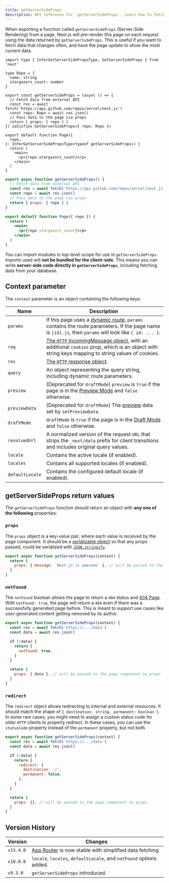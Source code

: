 ```yaml
---
title: getServerSideProps
description: API reference for `getServerSideProps`. Learn how to fetch data on each request with Next.js.
---
```


When exporting a function called `getServerSideProps` (Server-Side Rendering) from a page, Next.js will pre-render this page on each request using the data returned by `getServerSideProps`. This is useful if you want to fetch data that changes often, and have the page update to show the most current data.

```tsx filename="pages/index.tsx" switcher
import type { InferGetServerSidePropsType, GetServerSideProps } from 'next'

type Repo = {
  name: string
  stargazers_count: number
}

export const getServerSideProps = (async () => {
  // Fetch data from external API
  const res = await fetch('https://api.github.com/repos/vercel/next.js')
  const repo: Repo = await res.json()
  // Pass data to the page via props
  return { props: { repo } }
}) satisfies GetServerSideProps<{ repo: Repo }>

export default function Page({
  repo,
}: InferGetServerSidePropsType<typeof getServerSideProps>) {
  return (
    <main>
      <p>{repo.stargazers_count}</p>
    </main>
  )
}
```

```jsx filename="pages/index.js" switcher
export async function getServerSideProps() {
  // Fetch data from external API
  const res = await fetch('https://api.github.com/repos/vercel/next.js')
  const repo = await res.json()
  // Pass data to the page via props
  return { props: { repo } }
}

export default function Page({ repo }) {
  return (
    <main>
      <p>{repo.stargazers_count}</p>
    </main>
  )
}
```

You can import modules in top-level scope for use in `getServerSideProps`. Imports used will **not be bundled for the client-side**. This means you can write **server-side code directly in `getServerSideProps`**, including fetching data from your database.

## Context parameter

The `context` parameter is an object containing the following keys:

| Name            | Description                                                                                                                                                                                                           |
| --------------- | --------------------------------------------------------------------------------------------------------------------------------------------------------------------------------------------------------------------- |
| `params`        | If this page uses a [dynamic route](/docs/pages/building-your-application/routing/dynamic-routes), `params` contains the route parameters. If the page name is `[id].js`, then `params` will look like `{ id: ... }`. |
| `req`           | [The `HTTP` IncomingMessage object](https://nodejs.org/api/http.html#http_class_http_incomingmessage), with an additional `cookies` prop, which is an object with string keys mapping to string values of cookies.    |
| `res`           | [The `HTTP` response object](https://nodejs.org/api/http.html#http_class_http_serverresponse).                                                                                                                        |
| `query`         | An object representing the query string, including dynamic route parameters.                                                                                                                                          |
| `preview`       | (Deprecated for `draftMode`) `preview` is `true` if the page is in the [Preview Mode](/docs/pages/building-your-application/configuring/preview-mode) and `false` otherwise.                                          |
| `previewData`   | (Deprecated for `draftMode`) The [preview](/docs/pages/building-your-application/configuring/preview-mode) data set by `setPreviewData`.                                                                              |
| `draftMode`     | `draftMode` is `true` if the page is in the [Draft Mode](/docs/pages/building-your-application/configuring/draft-mode) and `false` otherwise.                                                                         |
| `resolvedUrl`   | A normalized version of the request `URL` that strips the `_next/data` prefix for client transitions and includes original query values.                                                                              |
| `locale`        | Contains the active locale (if enabled).                                                                                                                                                                              |
| `locales`       | Contains all supported locales (if enabled).                                                                                                                                                                          |
| `defaultLocale` | Contains the configured default locale (if enabled).                                                                                                                                                                  |

## getServerSideProps return values

The `getServerSideProps` function should return an object with **any one of the following** properties:

### `props`

The `props` object is a key-value pair, where each value is received by the page component. It should be a [serializable object](https://developer.mozilla.org/docs/Glossary/Serialization) so that any props passed, could be serialized with [`JSON.stringify`](https://developer.mozilla.org/docs/Web/JavaScript/Reference/Global_Objects/JSON/stringify).

```jsx
export async function getServerSideProps(context) {
  return {
    props: { message: `Next.js is awesome` }, // will be passed to the page component as props
  }
}
```

### `notFound`

The `notFound` boolean allows the page to return a `404` status and [404 Page](/docs/pages/building-your-application/routing/custom-error#404-page). With `notFound: true`, the page will return a `404` even if there was a successfully generated page before. This is meant to support use cases like user-generated content getting removed by its author.

```js
export async function getServerSideProps(context) {
  const res = await fetch(`https://.../data`)
  const data = await res.json()

  if (!data) {
    return {
      notFound: true,
    }
  }

  return {
    props: { data }, // will be passed to the page component as props
  }
}
```

### `redirect`

The `redirect` object allows redirecting to internal and external resources. It should match the shape of `{ destination: string, permanent: boolean }`. In some rare cases, you might need to assign a custom status code for older `HTTP` clients to properly redirect. In these cases, you can use the `statusCode` property instead of the `permanent` property, but not both.

```js
export async function getServerSideProps(context) {
  const res = await fetch(`https://.../data`)
  const data = await res.json()

  if (!data) {
    return {
      redirect: {
        destination: '/',
        permanent: false,
      },
    }
  }

  return {
    props: {}, // will be passed to the page component as props
  }
}
```

## Version History

| Version   | Changes                                                                                                     |
| --------- | ----------------------------------------------------------------------------------------------------------- |
| `v13.4.0` | [App Router](/docs/app/building-your-application/data-fetching) is now stable with simplified data fetching |
| `v10.0.0` | `locale`, `locales`, `defaultLocale`, and `notFound` options added.                                         |
| `v9.3.0`  | `getServerSideProps` introduced.                                                                            |
